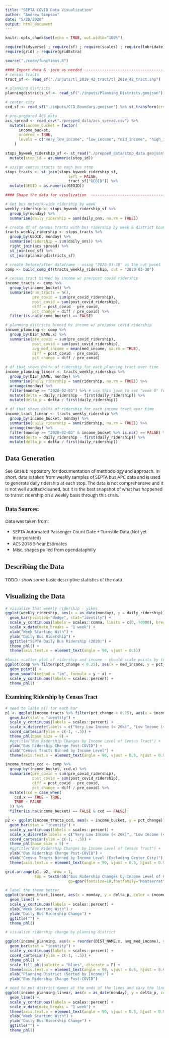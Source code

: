 ```yaml
---
title: "SEPTA COVID Data Visualization"
author: "Andrew Simpson"
date: "5/20/2020"
output: html_document
---
```

<style type="text/css">
body{ /* Normal  */
  font-family: "Open Sans";
  font-size: 14px;
  }
h1.title {
  font-family: "Montserrat";
  font-size: 36px;
  color: `{r} rphl::get_colors("light_blue")`;
}
h3.subtitle {
  font-family: "Montserrat";
  font-size: 28px;
  color: `rphl::get_colors("light_blue")`;
}
h1 { /* Header 1 */
  font-family: "Montserrat";
  font-size: 28px;
  
}
h2 { /* Header 2 */
  font-family: "Montserrat";
  font-size: 22px;
  
}
h3 { /* Header 3 */
  font-size: 18px;
  font-family: "Montserrat";
  
}
</style>

```r
knitr::opts_chunk$set(echo = TRUE, out.width="100%")

require(tidyverse) ; require(sf) ; require(scales) ; require(lubridate) ; require(rphl)
require(grid) ; require(gridExtra)

source("./code/functions.R")

#### Import data &  join as needed ----------------------------------------- ####
# census tracts
tract_sf <- read_sf("./inputs/tl_2019_42_tract/tl_2019_42_tract.shp")

# planning districts
planningdistricts_sf <- read_sf("./inputs/Planning_Districts.geojson") %>% st_transform(crs = 4269)

# center city
ccd_sf <- read_sf("./inputs/CCD_Boundary.geojson") %>% st_transform(crs = 4269) %>% mutate(ccd = TRUE)

# pre-prepared ACS data
acs_spread <- read_csv("./prepped_data/acs_spread.csv") %>%
  mutate(income_bucket = factor(
      income_bucket, 
      ordered = TRUE,
      levels = c("very_low_income", "low_income", "mid_income", "high_income", "very_high_income"))
    )

stops_byweek_ridership_sf <- st_read("./prepped_data/stop_data.geojson") %>% 
  mutate(stop_id = as.numeric(stop_id))

# assign census tracts to each bus stop
stops_tracts <- st_join(stops_byweek_ridership_sf,
                            left = FALSE,
                            tract_sf["GEOID"]) %>%
  mutate(GEOID = as.numeric(GEOID)) 

#### Shape the data for visulization  ------------------------------------- ####

# Get bus network-wide ridership by week
weekly_ridership <- stops_byweek_ridership_sf %>%
  group_by(monday) %>%
  summarise(daily_ridership = sum(daily_ons, na.rm = TRUE))

# create df of census tracts with bus ridership by week & district boundaries (ccd, planning)
tracts_weekly_ridership <- stops_tracts %>%
  group_by(GEOID, monday) %>%
  summarise(ridership = sum(daily_ons)) %>%
  right_join(acs_spread) %>%
  st_join(ccd_sf) %>% 
  st_join(planningdistricts_sf)

# create before/after dataframe - using "2020-03-30" as the cut point
comp <- build_comp_df(tracts_weekly_ridership, cut = "2020-03-30")

# census tract binned by income w/ pre/post covid ridership
income_tracts <- comp %>%
  group_by(income_bucket) %>%
  summarise(num_tracts = n(),
            pre_covid = sum(pre_covid_ridership),
            post_covid = sum(post_covid_ridership),
            diff = post_covid - pre_covid,
            pct_change = diff / pre_covid) %>%
  filter(is.na(income_bucket) == FALSE)

# planning districts binned by income w/ pre/pose covid ridership
income_planning <- comp %>%
  group_by(DIST_NAME.x) %>%
  summarise(pre_covid = sum(pre_covid_ridership),
            post_covid = sum(post_covid_ridership),
            avg_med_income = mean(med_income, na.rm = TRUE),
            diff = post_covid - pre_covid,
            pct_change = diff / pre_covid)

# df that shows delta of ridership for each planning tract over time 
income_planning_linear <- tracts_weekly_ridership %>%
  group_by(DIST_NAME, monday) %>%
  summarise(daily_ridership = sum(ridership, na.rm = TRUE)) %>%
  arrange(monday) %>%
  filter(monday >= "2020-02-03") %>% # use this jawn to set "week 0" for the delta calculation
  mutate(delta = daily_ridership - first(daily_ridership)) %>% 
  mutate(delta_p = delta / first(daily_ridership))

# df that shows delta of ridership for each income tract over time
income_tract_linear <- tracts_weekly_ridership %>%
  group_by(income_bucket, monday) %>%
  summarise(daily_ridership = sum(ridership, na.rm = TRUE)) %>%
  arrange(monday) %>%
  filter(monday >= "2020-02-03" & income_bucket %>% is.na() == FALSE) %>% # use this jawn to set "week 0" for the delta calculation
  mutate(delta = daily_ridership - first(daily_ridership)) %>% 
  mutate(delta_p = delta / first(daily_ridership))

```

## Data Generation
See GitHub repository for documentation of methodology and approach. In short, data is taken from weekly samples of SEPTA bus APC data and is used to generate daily ridership at each stop. The data is not comprehensive and it is not well audited/cleaned, but it is the best snapshot of what has happened to transit ridership on a weekly basis through this crisis. 

### Data Sources:
Data was taken from: 

- SEPTA Automated Passenger Count Date + Turnstile Data (Not yet incorporated)
- ACS 2018 5-Year Estimates
- Misc. shapes pulled from opendataphilly

## Describing the Data
TODO - show some basic descriptive statistics of the data

## Visualizing the Data

```r
# visualize that weekly ridership - yikes
ggplot(weekly_ridership, aes(x = as_date(monday), y = daily_ridership)) +
  geom_bar(position="dodge", stat="identity") + 
  scale_y_continuous(labels = scales::comma, limits = c(0, 70000), breaks = seq(0, 70000, by=10000)) +
  scale_x_date(date_breaks = "1 week") + 
  xlab("Week Starting With") + 
  ylab("Daily Bus Ridership") + 
  ggtitle("SEPTA Daily Bus Ridership (2020)") + 
  theme_phl() + 
  theme(axis.text.x = element_text(angle = 90, vjust = 0.5))

#basic scatter plot of ridership and income - should scale points by total ridership?
ggplot(comp %>% filter(pct_change < 0.25), aes(x = med_income, y = pct_change)) +
  geom_point() +
  geom_smooth(method = "lm", formula = y ~ x) +
  scale_y_continuous(labels = scales::percent) + 
  theme_phl()
```

### Examining Ridership by Census Tract

```r
# need to lable n() for each bar
p1 <- ggplot(income_tracts %>% filter(pct_change < 0.25), aes(x = income_bucket, y = pct_change)) +
  geom_bar(stat = "identity") +
  scale_y_continuous(labels = scales::percent) + 
  scale_x_discrete(labels = c("Very Low Income (< 20k)", "Low Income (<35k)", "Med Income (<50k)", "High Income (<100k)", "Very High (>100k)")) +
  coord_cartesian(ylim = c(-1, -.5)) +
  theme_phl(base_size = 9) +
  #ggtitle("Bus Ridership Changes by Income Level of Census Tract") +
  ylab("Bus Ridership Change Post-COVID") + 
  xlab("Census Tracts Binned by Income Level") + 
  theme(axis.text.x = element_text(angle = 90, vjust = 0.5, hjust = 0.95))

income_tracts_ccd <- comp %>%
  group_by(income_bucket, ccd.x) %>%
  summarise(pre_covid = sum(pre_covid_ridership),
            post_covid = sum(post_covid_ridership),
            diff = post_covid - pre_covid,
            pct_change = diff / pre_covid) %>%
  mutate(ccd = case_when(
    ccd.x == TRUE ~ TRUE,
    TRUE ~ FALSE
  )) %>%
  filter(is.na(income_bucket) == FALSE & ccd == FALSE)

p2 <- ggplot(income_tracts_ccd, aes(x = income_bucket, y = pct_change)) +
  geom_bar(stat = "identity") +
  scale_y_continuous(labels = scales::percent) + 
  scale_x_discrete(labels = c("Very Low Income (< 20k)", "Low Income (<35k)", "Med Income (<50k)", "High Income   (<100k)", "Very High (>100k)")) + 
  coord_cartesian(ylim = c(-1, -.5)) +
  theme_phl(base_size = 9) +
  #ggtitle("Bus Ridership Changes by Income Level of Census Tract") +
  ylab("Bus Ridership Change Post-COVID") + 
  xlab("Census Tracts Binned by Income Level (Excluding Center City)") + 
  theme(axis.text.x = element_text(angle = 90, vjust = 0.5, hjust = 0.95))

grid.arrange(p1, p2, nrow = 1,
             top = textGrob("Bus Ridership Changes by Income Level of Census Tract", 
                            gp=gpar(fontsize=10,fontfamily="Montserrat")))
```

``` r
# label the theme better
ggplot(income_tract_linear, aes(x = monday, y = delta_p, color = income_bucket)) +
  geom_line() +
  scale_y_continuous(labels = scales::percent) + 
  xlab("Week Starting With") + 
  ylab("Daily Bus Ridership Change") + 
  ggtitle("") + 
  theme_phl()
```

``` r
# visualize ridership change by planning district

ggplot(income_planning, aes(x = reorder(DIST_NAME.x, avg_med_income), y = pct_change, fill = avg_med_income)) +
  geom_bar(stat = "identity") +
  scale_y_continuous(labels = scales::percent) + 
  coord_cartesian(ylim = c(-1, -.5)) + 
  theme_phl() + 
  scale_fill_phl(palette = "blues", discrete = F) +
  theme(axis.text.x = element_text(angle = 90, vjust = 0.5, hjust = 0.95)) +
  xlab("Planning District (Sorted by Income)") +
  ylab("Bus Ridership Change Post-COVID")

# need to put district names at the ends of the lines and vary the lines more to make it useful
ggplot(income_planning_linear, aes(x = as_date(monday), y = delta_p, color = DIST_NAME)) +
  geom_line() +
  scale_y_continuous(labels = scales::percent) + 
  scale_x_date(date_breaks = "1 week") + 
  theme(axis.text.x = element_text(angle = 90, vjust = 0.5, hjust = 0.95)) +
  xlab("Week Starting With") + 
  ylab("Daily Bus Ridership Change") + 
  ggtitle("") + 
  theme_phl()
```

